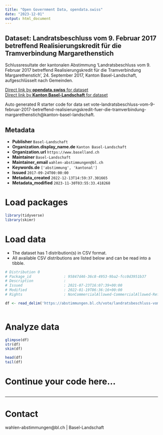 ```yaml
---
title: "Open Government Data, opendata.swiss"
date: "2023-12-01"
output: html_document
---
```


## Dataset: Landratsbeschluss vom 9. Februar 2017 betreffend Realisierungskredit für die Tramverbindung Margarethenstich

Schlussresultate der kantonalen Abstimmung 'Landratsbeschluss vom 9. Februar 2017 betreffend Realisierungskredit für die Tramverbindung Margarethenstich', 24. September 2017, Kanton Basel-Landschaft, aufgeschlüsselt nach Gemeinden.

[Direct link by **opendata.swiss** for dataset](https://opendata.swiss/de/dataset/landratsbeschluss-vom-9-februar-2017-betreffend-realisierungskredit-fur-die-tramverbindung-marg)<br>
[Direct link by **Kanton Basel-Landschaft** for dataset](https://abstimmungen.bl.ch/vote/landratsbeschluss-vom-9-februar-2017-betreffend-realisierungskredit-fuer-die-tramverbindung-margarethenstich/data)

Auto generated R starter code for data set vote-landratsbeschluss-vom-9-februar-2017-betreffend-realisierungskredit-fuer-die-tramverbindung-margarethenstich@kanton-basel-landschaft.

## Metadata

- **Publisher** `Basel-Landschaft`
- **Organization.display_name.de** `Kanton Basel-Landschaft`
- **Organization.url** `https://www.baselland.ch`
- **Maintainer** `Basel-Landschaft`
- **Maintainer_email** `wahlen-abstimmungen@bl.ch`
- **Keywords.de** `['abstimmung', 'kantonal']`
- **Issued** `2017-09-24T00:00:00`
- **Metadata_created** `2022-12-13T14:59:37.301665`
- **Metadata_modified** `2023-11-30T03:55:33.418268`


# Load packages

```r

library(tidyverse)
library(skimr)

```

# Load data

-   The dataset has 1 distribution(s) in CSV format.
-   All available CSV distributions are listed below and can be read into a tibble.

```r

# Distribution 0
# Package_id               : 95847d46-36c8-4953-9ba2-fcc0d3951b37
# Description              : 
# Issued                   : 2021-07-23T16:07:39+00:00
# Modified                 : 2022-01-19T06:36:16+00:00
# Rights                   : NonCommercialAllowed-CommercialAllowed-ReferenceRequired

df <- read_delim('https://abstimmungen.bl.ch/vote/landratsbeschluss-vom-9-februar-2017-betreffend-realisierungskredit-fuer-die-tramverbindung-margarethenstich/data-csv')



```

# Analyze data

```r

glimpse(df)
str(df)
skim(df)

head(df)
tail(df)

```

# Continue your code here...

```r

```

------------------------------------------------------------------------

# Contact

wahlen-abstimmungen@bl.ch | Basel-Landschaft
